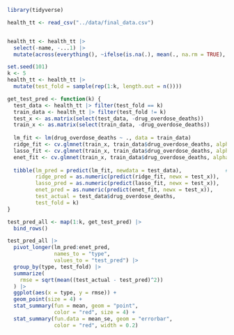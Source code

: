 ```r
library(tidyverse)
```


```r
health_tt <- read_csv("../data/final_data.csv")


health_tt <- health_tt |> 
  select(-name, -...1) |>
  mutate(across(everything(), ~ifelse(is.na(.), mean(., na.rm = TRUE), .)))
```


```r
set.seed(101)
k <- 5
health_tt <- health_tt |>
  mutate(test_fold = sample(rep(1:k, length.out = n())))
```


```r
get_test_pred <- function(k) {
  test_data <- health_tt |> filter(test_fold == k)                     # get test and training data
  train_data <- health_tt |> filter(test_fold != k)
  test_x <- as.matrix(select(test_data, -drug_overdose_deaths))                       # get test and training matrices
  train_x <- as.matrix(select(train_data, -drug_overdose_deaths))
  
  lm_fit <- lm(drug_overdose_deaths ~ ., data = train_data)                           # fit models to training data
  ridge_fit <- cv.glmnet(train_x, train_data$drug_overdose_deaths, alpha = 0)
  lasso_fit <- cv.glmnet(train_x, train_data$drug_overdose_deaths, alpha = 1)
  enet_fit <- cv.glmnet(train_x, train_data$drug_overdose_deaths, alpha = 0.5)
  
  tibble(lm_pred = predict(lm_fit, newdata = test_data),              # return test results
         ridge_pred = as.numeric(predict(ridge_fit, newx = test_x)),
         lasso_pred = as.numeric(predict(lasso_fit, newx = test_x)),
         enet_pred = as.numeric(predict(enet_fit, newx = test_x)),
         test_actual = test_data$drug_overdose_deaths,
         test_fold = k)
}
```


```r
test_pred_all <- map(1:k, get_test_pred) |> 
  bind_rows()
```


```r
test_pred_all |>
  pivot_longer(lm_pred:enet_pred, 
               names_to = "type", 
               values_to = "test_pred") |>
  group_by(type, test_fold) |>
  summarize(
    rmse = sqrt(mean((test_actual - test_pred)^2))
  ) |> 
  ggplot(aes(x = type, y = rmse)) + 
  geom_point(size = 4) +
  stat_summary(fun = mean, geom = "point", 
               color = "red", size = 4) + 
  stat_summary(fun.data = mean_se, geom = "errorbar", 
               color = "red", width = 0.2)
```

